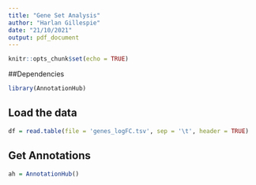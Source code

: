 ```yaml
---
title: "Gene Set Analysis"
author: "Harlan Gillespie"
date: "21/10/2021"
output: pdf_document
---
```


```r
knitr::opts_chunk$set(echo = TRUE)
```

##Dependencies

```r
library(AnnotationHub)
```


## Load the data

```r
df = read.table(file = 'genes_logFC.tsv', sep = '\t', header = TRUE)
```

## Get Annotations
```r
ah = AnnotationHub()
```

